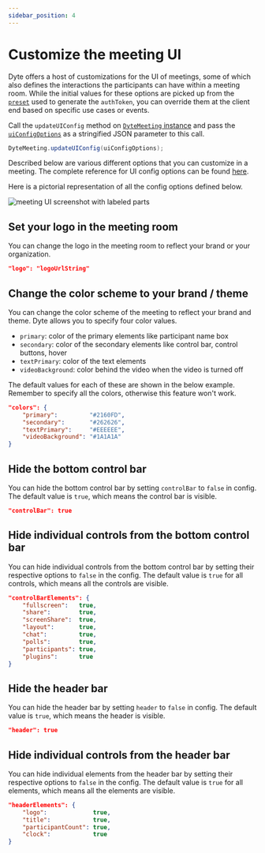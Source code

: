 ```yaml
---
sidebar_position: 4
---
```


# Customize the meeting UI

Dyte offers a host of customizations for the UI of meetings, some of which also defines the interactions the participants can have within a meeting room. While the initial values for these options are picked up from the [`preset`](/docs/home/introduction#glossary) used to generate the `authToken`, you can override them at the client end based on specific use cases or events.

Call the `updateUIConfig` method on [`DyteMeeting` instance](./reference/meeting) and pass the [`uiConfigOptions`](./reference/dyte-ui-config) as a stringified JSON parameter to this call.

```java
DyteMeeting.updateUIConfig(uiConfigOptions);
```

Described below are various different options that you can customize in a meeting. The complete reference for UI config options can be found [here](./reference/dyte-ui-config).

Here is a pictorial representation of all the config options defined below.

![meeting UI screenshot with labeled parts](/meeting-ui.png)

## Set your logo in the meeting room

You can change the logo in the meeting room to reflect your brand or your organization.

```json
"logo": "logoUrlString"
```

## Change the color scheme to your brand / theme

You can change the color scheme of the meeting to reflect your brand and theme. Dyte allows you to specify four color values.

- `primary`: color of the primary elements like participant name box
- `secondary`: color of the secondary elements like control bar, control buttons, hover
- `textPrimary`: color of the text elements
- `videoBackground`: color behind the video when the video is turned off

The default values for each of these are shown in the below example. Remember to specify all the colors, otherwise this feature won't work.

```json
"colors": {
    "primary":         "#2160FD",
    "secondary":       "#262626",
    "textPrimary":     "#EEEEEE",
    "videoBackground": "#1A1A1A"
}
```

<!-- ## Adjust the meeting size to a custom container

The default behaviour of a meeting on Dyte is to take up the full viewport. However, if you want to customize the size of a meeting to fit within a certain container or `div`, you can do so by specifying the `width` and `height` under `dimensions` as numerical values which are taken as pixels (`px` in CSS). Remember to specify both, otherwise this feature won't work.

```json
"dimensions": {
    width:  400,
    height: 800
}
```

## Make the meeting fit your container size (dynamic)

Similarly, if you want to make the size of a meeting dynamically fit to within the bounds of its parent container or `div`, you can do so by specifying the `mode` under `dimensions` and set the value to `fillParent`.

```json
"dimensions": "{
  mode: "fillParent";
}
```

:::caution

Use either the `width` and `height` OR the `mode` under `dimensions`, but not both.

::: -->

## Hide the bottom control bar

You can hide the bottom control bar by setting `controlBar` to `false` in config. The default value is `true`, which means the control bar is visible.

```json
"controlBar": true
```

## Hide individual controls from the bottom control bar

You can hide individual controls from the bottom control bar by setting their respective options to `false` in the config. The default value is `true` for all controls, which means all the controls are visible.

```json
"controlBarElements": {
    "fullscreen":   true,
    "share":        true,
    "screenShare":  true,
    "layout":       true,
    "chat":         true,
    "polls":        true,
    "participants": true,
    "plugins":      true
}
```

## Hide the header bar

You can hide the header bar by setting `header` to `false` in config. The default value is `true`, which means the header is visible.

```json
"header": true
```

## Hide individual controls from the header bar

You can hide individual elements from the header bar by setting their respective options to `false` in the config. The default value is `true` for all elements, which means all the elements are visible.

```json
"headerElements": {
    "logo":             true,
    "title":            true,
    "participantCount": true,
    "clock":            true
}
```

<!-- ## Customize waiting room

If you have enabled waiting room in the `role`, the participant will be put in an empty zone until the host joins and / or lets them in. You can choose the exact HTML to be rendered while the participant is in the waiting room (such as an infographic or play a video or display info about your org) by setting the `element` to a ReactNode or an HTMLElement, and whether the participant sees their own video while in the waiting room using `showSelfVideo` (which is `true` by default).

```json
"waitingRoom": "{
    showSelfVideo: true,
    element:       ReactNode|HTMLElement
}
```

## Add overlay / filter to meeting video

You can add an overlay or filter to the meeting videos. You can add them to the individual participant videos or to the entire meeting grid at once. You would generally need to listen to the meeting events, such as [`roomMessage`](./advanced-usage#send-a-custom-message-to-other-participants-in-the-meeting-p2p-message--data-exchange), to determine when to show an overlay, or you could build your own custom logic around this.

:::info

Adding any overlay disables the context menu (right click) on the video stream(s).

:::

### Meeting grid overlay

You can add overlay to the entire meeting grid, which is the area including all the participant videos. Generally it will be all the area between the header and the control bar.

Use `DyteMeeting.grid.setOverlay(ReactNode)` to set overlay on top of the entire video grid. This can be useful for use cases like enabling reactions etc. Simply pass either a React component or a HTML string to the function. Remember to set the width and height to 100% to occupy the full size of the grid.

```javascript
DyteMeeting.grid.setOverlay(
  '<canvas id="reaction-1" style="width: 100%; height: 100%;" />'
);
```

To remove, you can simply set the overlay to `null`.

```javascript
DyteMeeting.grid.setOverlay(null);
```

### Participant video overlay

[Check this section](./advanced-usage#set-an-overlay--filter-on-the-participant-video). -->
